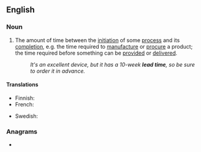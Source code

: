 ==English==
{{wikipedia}}

===Noun===
{{en-noun}}
# {{lb|en|idiomatic}} The amount of time between the [[initiation]] of some [[process]] and its [[completion]], e.g. the time required to [[manufacture]] or [[procure]] a product; the time required before something can be [[provided]] or [[delivered]].
#: ''It's an excellent device, but it has a 10-week '''lead time''', so be sure to order it in advance.''

====Translations====
{{trans-top|the amount of time between the initiation of some process and its completion}}
* Finnish: {{t|fi|läpimenoaika}}
* French: {{t|fr|délai de mise en œuvre|m}}
{{trans-mid}}
* Swedish: {{t|sv|ledtid|c}}
{{trans-bottom}}

===Anagrams===
* {{anagrams|en|a=adeeilmt|deli meat|meal-tide|mealtide}}